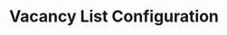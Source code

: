 ---
title: "Vacancy List Configuration"
openapi: "GET /{recruiting_customer_id}/vacancies/configuration/list"
sidebarTitle: "Vacancy List Configuration"
---